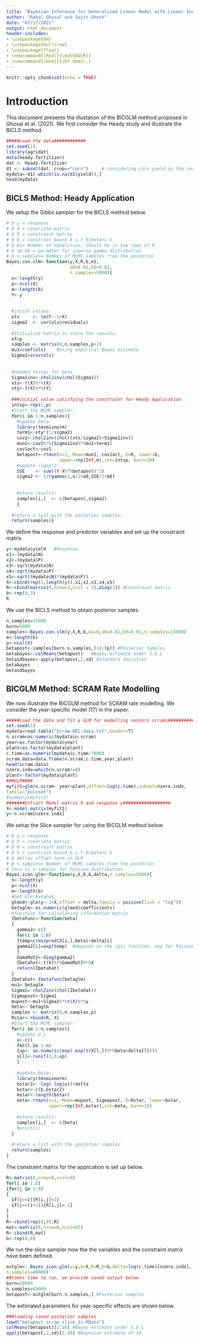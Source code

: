 ```yaml
---
title: "Bayesian Inference for Generalized Linear Model with Linear Inequality Constraints"
author: "Rahul Ghosal and Sujit Ghosh"
date: "07/17/2021"
output: html_document
header-includes:
- \usepackage{bm}
- \usepackage{multirow}
- \usepackage{float}
- \newcommand{\Real}{\mathbb{R}}
- \newcommand{\dom}{{\bf dom}\,}
---
```


```r
knitr::opts_chunk$set(echo = TRUE)
```

# Introduction

This document presents the illustation of the BICGLM method proposed in Ghosal et al. (2021). We first consider the Heady study and illustrate the BICLS method.  

```r
#####Load the data############
set.seed(1)
library(agridat)
data(heady.fertilizer)
dat <- heady.fertilizer
d1 <- subset(dat, crop=="corn")     # considering corn yield as the response
mydata<-d1[-which(is.na(d1$yield)),]
head(mydata)
```


## BICLS Method: Heady Application

We setup the Gibbs sampler for the BICLS method below.

```r
# @ y = response
# @ X = covariate matrix
# @ R = constraint matrix
# @ b = constrain bound b s.t R\beta>= b
# @ m1= Number of equalities, should be in top rows of R
# @ a0,b0 = paramter for inverse gamma distribution
# @ n.samples= Number of MCMC samples from the posterior
Bayes.con.slm<-function(y,X,R,b,m1,
                        a0=0.01,b0=0.01,
                        n.samples=5000){
  n<-length(y)
  p<-ncol(X)
  m<-length(b)
  Y<-y
  
  
  #intial values:
  ols     <- lm(Y~-1+X)            
  sigma2  <- var(ols$residuals)
  
  #Initialize matrix to store the results:
  ef=p
  samples <- matrix(0,n.samples,p+1)      
  mu1=coef(ols)    #Using empirical Bayes estimate
  Sigma1=vcov(ols)
  
  
  #needed things for beta
  Sigma1inv<-chol2inv(chol(Sigma1))
  xtx<-t(X)%*%(X)
  xty<-t(X)%*%(Y)
  
  ###initial value satisfying the constraint for Heady Application
  intsp<-rep(1,p)
  #Start the MCMC sampler:
  for(i in 1:n.samples){
    #update beta:     
    library(tmvmixnorm)
    term1<-xty*(1/sigma2)
    cov1<-chol2inv(chol((xtx/sigma2)+Sigma1inv))
    mun1<-cov1%*%(Sigma1inv%*%mu1+term1)
    cov1act<-cov1
    betapost<-rtmvn(n=1, Mean=mun1, cov1act, D=R, lower=b,
                    upper=rep(Inf,m),int=intsp, burn=10)
    #update sigma^2:
    SSE    <- sum((Y-X%*%betapost)^2)
    sigma2 <- 1/rgamma(1,n/2+a0,SSE/2+b0)
    
    
    #store results:
    samples[i,]  <- c(betapost,sigma2)
    }
  
  #return a list with the posterior samples:
  return(samples)}

```

We define the response and predictor variables and set up the constraint matrix.
```r
y<-mydata$yield   #Response
x1<-(mydata$N)
x2<-(mydata$P)
x3<-sqrt(mydata$N)
x4<-sqrt(mydata$P)
x5<-sqrt((mydata$N)*(mydata$P))
X<-cbind(rep(1,length(y)),x1,x2,x3,x4,x5)
R<-cbind(matrix(0,nrow=3,ncol = 3),diag(3)) #Constraint matrix
b<-rep(0,3)
R
```

We use the BICLS method to obtain posterior samples.
```r
n.samples=15000
burn=5000
samples<-Bayes.con.slm(y,X,R,b,m1=0,a0=0.01,b0=0.01,n.samples=15000)
m<-length(b)
p<-ncol(X)
betapost<-samples[burn:n.samples,(1):(p)] #Posterior Samples
betabayes<-colMeans(betapost)   #Bayes estimate under S.E.L
betasdbayes<-apply(betapost,2,sd) #standard deviation
betabayes  
betasdbayes
```


## BICGLM Method:  SCRAM Rate Modelling
We now illustrate the BICGLM method for SCRAM rate modelling. We consider the year-specific model (17) in the paper.  
```r
#####Load the data and fit a GLM for modelling nonzero scrams############
set.seed(1)
mydata=read.table("Scram-NEC-data.txt",header=T)
n.scram=as.numeric(mydata$n.scram)
year=as.factor(mydata$year)
plant=as.factor(mydata$plant)
c.time=as.numeric(mydata$c.time/7000)
scram.data=data.frame(n.scram,c.time,year,plant)
head(scram.data)
nzero.indx=which(n.scram!=0)
plant<-factor(mydata$plant)
###GLM####
myfit1=glm(n.scram~ year+plant,offset=log(c.time),subset=nzero.indx,
family="poisson")               
#summary(myfit1)
#######Extract Model matrix X and response y##################
X<-model.matrix(myfit1)
y<-n.scram[nzero.indx]
```

We setup the Slice sampler for using the BICGLM method below.

```r
# @ y = response
# @ X = covariate matrix
# @ R = constraint matrix
# @ b = constrain bound b s.t R\beta>= b
# @ delta= offset term in GLM
# @ n.samples= Number of MCMC samples from the posterior
# this is a sampler for Poisson distribution
Bayes.icon.glm<-function(y,X,R,b,delta,n.samples=5000){
  n<-length(y)
  p<-ncol(X)
  m<-length(b)
  #Get Glm Betahat
  glmod<-glm(y~-1+X,offset = delta,family = poisson(link = "log"))   
  betaglm<-as.numeric(glmod$coefficients)
  #function for calculating information matrix
  Ibetafunc<-function(beta)
  {
    gamma2<-c()
    for(i in 1:n)
    {temp=crossprod(X[i,],beta)+delta[i]
    gamma2[i]=exp(temp)  #depends on the \psi function, exp for Poisson
    }
    GamaMat2<-diag(gamma2)
    Ibetahat<-t(X)%*%GamaMat2%*%X
    return(Ibetahat)
  }
  Ibetahat<-Ibetafunc(betaglm)
  mu1= betaglm
  Sigma1= chol2inv(chol(Ibetahat))      
  Sigmapost<-Sigma1
  mupost<-mu1+Sigma1%*%t(X)%*%y
  beta<- betaglm
  samples <- matrix(0,n.samples,p)
  Rstar<-rbind(R,-X)
  #Start the MCMC sampler:
  for(i in 1:n.samples){
    #update U_i
    u<-c()
    for(l in 1:n)
    {up<- as.numeric(exp(-exp(t(X[l,])%*%beta+delta[l])))
    u[l]<-runif(1,0,up)
    }
    
    #update beta:     
    library(tmvmixnorm)
    bstar2<--log(-log(u))+delta
    bstar<-c(b,bstar2)
    mstar<-length(bstar)
    beta<-rtmvn(n=1, Mean=mupost, Sigmapost, D=Rstar, lower=bstar,
                upper=rep(Inf,mstar),int=beta, burn=10)
    
    #store results:
    samples[i,]  <- c(beta)
    #print(i)
  }
  
  #return a list with the posterior samples:
  return(samples)
}

```

The constraint matrix for the application is set up below.
```r
R<-matrix(0,nrow=8,ncol=9)
for(i in 1:8)
{for(j in 1:9)
{
  if(j==i){R[i,j]=1}
  if(j==(i+1)){R[i,j]=-1}
}
}
R<-cbind(rep(0,8),R)
mat<-matrix(0,nrow=8,ncol=65)
R<-cbind(R,mat)
b<-rep(0,8)
```

We run the slice sampler now the the variables and the constraint matrix have been defined.
```r
outglm<- Bayes.icon.glm(y=y,X=X,R=R,b=b,delta=log(c.time)[nzero.indx],
n.samples=40000) 
##takes time to run, we provide saved output below
burn=20000
n.samples=40000
betapost<-outglm[burn:n.samples,] #Posterior samples
```

The estimated parameters for year-specific effects are shown below.
```r
###loading saved posterior samples
load("betapost_scram_slice_1s.RData")
colMeans(betapost)[2:10] #Bayes estimate under S.E.L
apply(betapost,2,sd)[2:10] #Bayesian estimate of sd 
```



<br><br><br>
